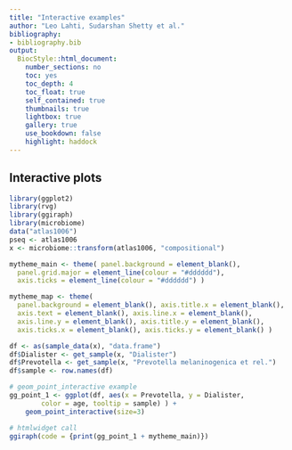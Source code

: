 ```yaml
---
title: "Interactive examples"
author: "Leo Lahti, Sudarshan Shetty et al."
bibliography: 
- bibliography.bib
output:
  BiocStyle::html_document:
    number_sections: no
    toc: yes
    toc_depth: 4
    toc_float: true
    self_contained: true
    thumbnails: true
    lightbox: true
    gallery: true
    use_bookdown: false
    highlight: haddock
---
```

<!--
  %\VignetteEngine{knitr::rmarkdown}
  %\VignetteIndexEntry{microbiome tutorial - Interactive}
  %\usepackage[utf8]{inputenc}
  %\VignetteEncoding{UTF-8}  
-->


## Interactive plots

```r
library(ggplot2)
library(rvg)
library(ggiraph)
library(microbiome)
data("atlas1006")
pseq <- atlas1006
x <- microbiome::transform(atlas1006, "compositional")

mytheme_main <- theme( panel.background = element_blank(), 
  panel.grid.major = element_line(colour = "#dddddd"), 
  axis.ticks = element_line(colour = "#dddddd") )

mytheme_map <- theme(
  panel.background = element_blank(), axis.title.x = element_blank(),
  axis.text = element_blank(), axis.line.x = element_blank(),
  axis.line.y = element_blank(), axis.title.y = element_blank(),
  axis.ticks.x = element_blank(), axis.ticks.y = element_blank() )

df <- as(sample_data(x), "data.frame")
df$Dialister <- get_sample(x, "Dialister")
df$Prevotella <- get_sample(x, "Prevotella melaninogenica et rel.")
df$sample <- row.names(df)

# geom_point_interactive example
gg_point_1 <- ggplot(df, aes(x = Prevotella, y = Dialister, 
        color = age, tooltip = sample) ) + 
    geom_point_interactive(size=3)

# htmlwidget call
ggiraph(code = {print(gg_point_1 + mytheme_main)})
```

